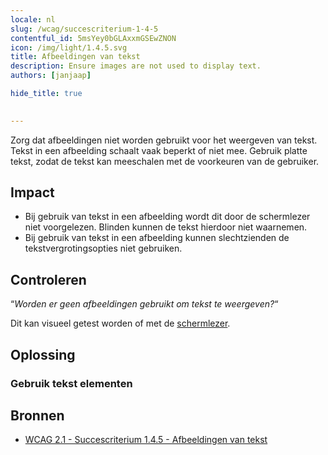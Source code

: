 ```yaml
---
locale: nl
slug: /wcag/succescriterium-1-4-5
contentful_id: 5msYey0bGLAxxmGSEwZNON
icon: /img/light/1.4.5.svg
title: Afbeeldingen van tekst
description: Ensure images are not used to display text.
authors: [janjaap]

hide_title: true

	
---
```


<Hero
  title="Afbeeldingen van tekst"
  icon="/img/light/1.4.5.svg"
  prefix="Succescriterium 1.4.5"
  suffix="Niveau AA"
/>

Zorg dat afbeeldingen niet worden gebruikt voor het weergeven van tekst. Tekst in een afbeelding schaalt vaak beperkt of niet mee. Gebruik platte tekst, zodat de tekst kan meeschalen met de voorkeuren van de gebruiker.

## Impact

- Bij gebruik van tekst in een afbeelding wordt dit door de schermlezer niet voorgelezen. Blinden kunnen de tekst hierdoor niet waarnemen.
- Bij gebruik van tekst in een afbeelding kunnen slechtzienden de tekstvergrotingsopties niet gebruiken.

## Controleren

“*Worden er geen afbeeldingen gebruikt om tekst te weergeven?*“

Dit kan visueel getest worden of met de [schermlezer](/nl/stats/schermlezer).

## Oplossing

### Gebruik tekst elementen

<CodeSample id="text-element" locale="nl"/>

## Bronnen

- [WCAG 2.1 - Succescriterium 1.4.5 - Afbeeldingen van tekst](https://www.w3.org/Translations/WCAG21-nl/#afbeeldingen-van-tekst)